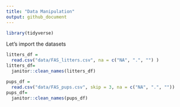 ```yaml
---
title: "Data Manipulation"
output: github_document
---
```


```r
library(tidyverse)
```

Let's import the datasets 

```r
litters_df = 
  read.csv("data/FAS_litters.csv", na = c("NA", ".", "") )
litters_df=
  janitor::clean_names(litters_df)

pups_df = 
  read.csv("data/FAS_pups.csv", skip = 3, na = c("NA", ".", ""))
pups_df=
  janitor::clean_names(pups_df)
```


